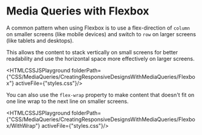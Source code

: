 
# Media Queries with Flexbox

A common pattern when using Flexbox is to use a flex-direction of `column` on smaller screens (like mobile devices) and switch to `row` on larger screens (like tablets and desktops). 

This allows the content to stack vertically on small screens for better readability and use the horizontal space more effectively on larger screens.

<HTMLCSSJSPlayground folderPath={"CSS/MediaQueries/CreatingResponsiveDesignsWithMediaQueries/Flexbox"} activeFile={"styles.css"}/>

You can also use the `flex-wrap` property to make content that doesn't fit on one line wrap to the next line on smaller screens.

<HTMLCSSJSPlayground folderPath={"CSS/MediaQueries/CreatingResponsiveDesignsWithMediaQueries/Flexbox/WithWrap"} activeFile={"styles.css"}/>

